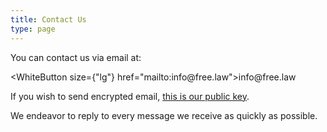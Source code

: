 ```yaml
---
title: Contact Us
type: page
---
```


You can contact us via email at:

[//]: # (This is a html-encoded email address link.)
[//]: # (Damn the spammers. See: http://www.wbwip.com/wbw/emailencoder.html)
<WhiteButton size={"lg"} href="mailto:&#105;&#110;&#102;&#111;&#064;&#102;&#114;&#101;&#101;&#046;&#108;&#097;&#119;">&#105;&#110;&#102;&#111;&#064;&#102;&#114;&#101;&#101;&#046;&#108;&#097;&#119;</WhiteButton>

If you wish to send encrypted email, [this is our public key][1].

We endeavor to reply to every message we receive as quickly as possible.


[1]: /keys/flp.gpg
